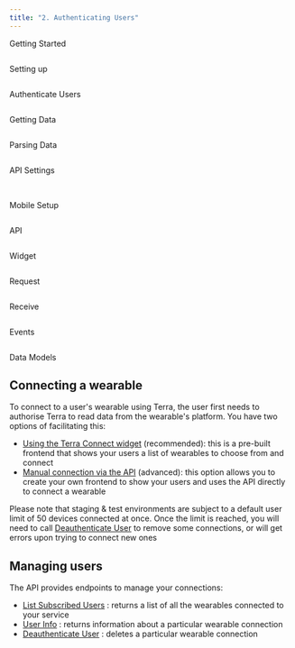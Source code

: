 ```yaml
---
title: "2. Authenticating Users"
---
```

Getting Started  
  
<img className="block" src="images/terradocs_s3_eu_west_2_amazonaws_com/_icons_getting_started.png" alt="" />

Setting up  
  
<img className="block" src="images/terradocs_s3_eu_west_2_amazonaws_com/_icons_install_on_backend.png" alt="" />

Authenticate Users  
  
<img className="block" src="images/terradocs_s3_eu_west_2_amazonaws_com/_icons_authenticate_users.png" alt="" />

Getting Data  
  
<img className="block" src="images/terradocs_s3_eu_west_2_amazonaws_com/_icons_receive_data.png" alt="" />

Parsing Data  
  
<img className="block" src="images/terradocs_s3_eu_west_2_amazonaws_com/_icons_understand_our_data.png" alt="" />

API Settings  
  
<img className="block" src="images/terradocs_s3_eu_west_2_amazonaws_com/_icons_customise_terra.png" alt="" />

<img className="block" src="images/terradocs_s3_eu_west_2_amazonaws_com/_icons_manage_integrations.png" alt="" />  
  
Mobile Setup

<img className="block" src="images/terradocs_s3_eu_west_2_amazonaws_com/_icons_api_data_models.png" alt="" />  
  
API

<img className="block" src="images/terradocs_s3_eu_west_2_amazonaws_com/_icons_widget.png" alt="" />  
  
Widget

<img className="block" src="images/terradocs_s3_eu_west_2_amazonaws_com/_icons_historical_data.png" alt="" />  
  
Request

<img className="block" src="images/terradocs_s3_eu_west_2_amazonaws_com/_icons_new_data.png" alt="" />  
  
Receive

<img className="block" src="images/terradocs_s3_eu_west_2_amazonaws_com/_icons_event_types.png" alt="" />  
  
Events

<img className="block" src="images/terradocs_s3_eu_west_2_amazonaws_com/_icons_api_data_models.png" alt="" />  
  
Data Models

## Connecting a wearable

To connect to a user's wearable using Terra, the user first needs to authorise Terra to read data from the wearable's platform. You have two options of facilitating this:

*   [Using the Terra Connect widget](/docs/authenticate-widget)
     (recommended): this is a pre-built frontend that shows your users a list of wearables to choose from and connect
*   [Manual connection via the API](/docs/authenticate-api)
     (advanced): this option allows you to create your own frontend to show your users and uses the API directly to connect a wearable

Please note that staging & test environments are subject to a default user limit of 50 devices connected at once. Once the limit is reached, you will need to call [Deauthenticate User](/reference/deauthenticate-user)
 to remove some connections, or will get errors upon trying to connect new ones

## Managing users

The API provides endpoints to manage your connections:

*   [List Subscribed Users](/reference/list-subscribed-users)
    : returns a list of all the wearables connected to your service
*   [User Info](/reference/user-info)
    : returns information about a particular wearable connection
*   [Deauthenticate User](/reference/deauthenticate-user)
    : deletes a particular wearable connection

